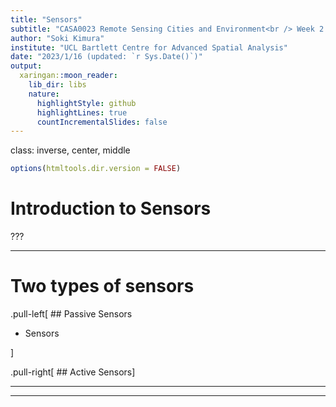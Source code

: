 ```yaml
---
title: "Sensors"
subtitle: "CASA0023 Remote Sensing Cities and Environment<br /> Week 2 Presentation"
author: "Soki Kimura"
institute: "UCL Bartlett Centre for Advanced Spatial Analysis"
date: "2023/1/16 (updated: `r Sys.Date()`)"
output:
  xaringan::moon_reader:
    lib_dir: libs
    nature:
      highlightStyle: github
      highlightLines: true
      countIncrementalSlides: false
---
```

class: inverse, center, middle

```r
options(htmltools.dir.version = FALSE)
```

# Introduction to Sensors


???

---

# Two types of sensors 

.pull-left[
## Passive Sensors

- Sensors

]


.pull-right[
## Active Sensors
]

---



---
